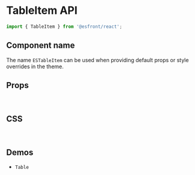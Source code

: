 
<Meta title="Components API/TableItem" />

# TableItem API

```js
import { TableItem } from '@esfront/react';
```

## Component name

The name `ESTableItem` can be used when providing default props or style overrides in the theme.

## Props

<TableInterface name="TableItemProps" variant="props" />

<br />

## CSS

<TableInterface name="TableItemClasses" variant="css" />

<br />

## Demos

<ul>
  <li>
    <LinkTo kind="components-Table" story="demo">
      <code>Table</code>
    </LinkTo>
  </li>
</ul>
